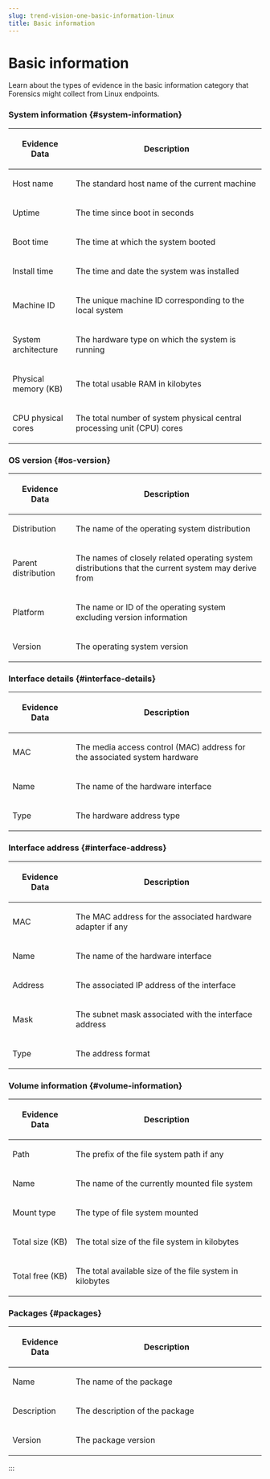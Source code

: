 ```yaml
---
slug: trend-vision-one-basic-information-linux
title: Basic information
---
```

# Basic information

Learn about the types of evidence in the basic information category that Forensics might collect from Linux endpoints.

### System information {#system-information}

<table>
<colgroup>
<col style="width: 25%" />
<col style="width: 75%" />
</colgroup>
<thead>
<tr>
<th><p>Evidence Data</p></th>
<th><p>Description</p></th>
</tr>
</thead>
<tbody>
<tr>
<td><p>Host name</p></td>
<td><p>The standard host name of the current machine</p></td>
</tr>
<tr>
<td><p>Uptime</p></td>
<td><p>The time since boot in seconds</p></td>
</tr>
<tr>
<td><p>Boot time</p></td>
<td><p>The time at which the system booted</p></td>
</tr>
<tr>
<td><p>Install time</p></td>
<td><p>The time and date the system was installed</p></td>
</tr>
<tr>
<td><p>Machine ID</p></td>
<td><p>The unique machine ID corresponding to the local system</p></td>
</tr>
<tr>
<td><p>System architecture</p></td>
<td><p>The hardware type on which the system is running</p></td>
</tr>
<tr>
<td><p>Physical memory (KB)</p></td>
<td><p>The total usable RAM in kilobytes</p></td>
</tr>
<tr>
<td><p>CPU physical cores</p></td>
<td><p>The total number of system physical central processing unit (CPU) cores</p></td>
</tr>
</tbody>
</table>

### OS version {#os-version}

<table>
<colgroup>
<col style="width: 25%" />
<col style="width: 75%" />
</colgroup>
<thead>
<tr>
<th><p>Evidence Data</p></th>
<th><p>Description</p></th>
</tr>
</thead>
<tbody>
<tr>
<td><p>Distribution</p></td>
<td><p>The name of the operating system distribution</p></td>
</tr>
<tr>
<td><p>Parent distribution</p></td>
<td><p>The names of closely related operating system distributions that the current system may derive from</p></td>
</tr>
<tr>
<td><p>Platform</p></td>
<td><p>The name or ID of the operating system excluding version information</p></td>
</tr>
<tr>
<td><p>Version</p></td>
<td><p>The operating system version</p></td>
</tr>
</tbody>
</table>

### Interface details {#interface-details}

<table>
<colgroup>
<col style="width: 25%" />
<col style="width: 75%" />
</colgroup>
<thead>
<tr>
<th><p>Evidence Data</p></th>
<th><p>Description</p></th>
</tr>
</thead>
<tbody>
<tr>
<td><p>MAC</p></td>
<td><p>The media access control (MAC) address for the associated system hardware</p></td>
</tr>
<tr>
<td><p>Name</p></td>
<td><p>The name of the hardware interface</p></td>
</tr>
<tr>
<td><p>Type</p></td>
<td><p>The hardware address type</p></td>
</tr>
</tbody>
</table>

### Interface address {#interface-address}

<table>
<colgroup>
<col style="width: 25%" />
<col style="width: 75%" />
</colgroup>
<thead>
<tr>
<th><p>Evidence Data</p></th>
<th><p>Description</p></th>
</tr>
</thead>
<tbody>
<tr>
<td><p>MAC</p></td>
<td><p>The MAC address for the associated hardware adapter if any</p></td>
</tr>
<tr>
<td><p>Name</p></td>
<td><p>The name of the hardware interface</p></td>
</tr>
<tr>
<td><p>Address</p></td>
<td><p>The associated IP address of the interface</p></td>
</tr>
<tr>
<td><p>Mask</p></td>
<td><p>The subnet mask associated with the interface address</p></td>
</tr>
<tr>
<td><p>Type</p></td>
<td><p>The address format</p></td>
</tr>
</tbody>
</table>

### Volume information {#volume-information}

<table>
<colgroup>
<col style="width: 25%" />
<col style="width: 75%" />
</colgroup>
<thead>
<tr>
<th><p>Evidence Data</p></th>
<th><p>Description</p></th>
</tr>
</thead>
<tbody>
<tr>
<td><p>Path</p></td>
<td><p>The prefix of the file system path if any</p></td>
</tr>
<tr>
<td><p>Name</p></td>
<td><p>The name of the currently mounted file system</p></td>
</tr>
<tr>
<td><p>Mount type</p></td>
<td><p>The type of file system mounted</p></td>
</tr>
<tr>
<td><p>Total size (KB)</p></td>
<td><p>The total size of the file system in kilobytes</p></td>
</tr>
<tr>
<td><p>Total free (KB)</p></td>
<td><p>The total available size of the file system in kilobytes</p></td>
</tr>
</tbody>
</table>

### Packages {#packages}

<table>
<colgroup>
<col style="width: 25%" />
<col style="width: 75%" />
</colgroup>
<thead>
<tr>
<th><p>Evidence Data</p></th>
<th><p>Description</p></th>
</tr>
</thead>
<tbody>
<tr>
<td><p>Name</p></td>
<td><p>The name of the package</p></td>
</tr>
<tr>
<td><p>Description</p></td>
<td><p>The description of the package</p></td>
</tr>
<tr>
<td><p>Version</p></td>
<td><p>The package version</p></td>
</tr>
</tbody>
</table>
:::
